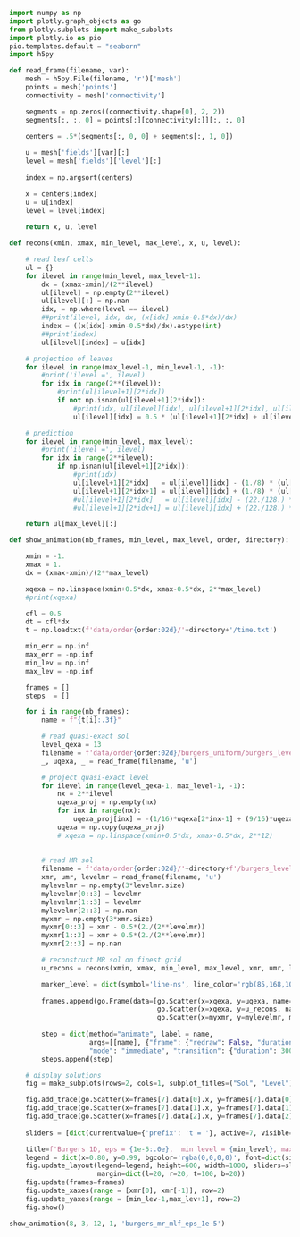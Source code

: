 ```python
import numpy as np
import plotly.graph_objects as go
from plotly.subplots import make_subplots
import plotly.io as pio
pio.templates.default = "seaborn"
import h5py

def read_frame(filename, var):
    mesh = h5py.File(filename, 'r')['mesh']
    points = mesh['points']
    connectivity = mesh['connectivity']

    segments = np.zeros((connectivity.shape[0], 2, 2))
    segments[:, :, 0] = points[:][connectivity[:]][:, :, 0]

    centers = .5*(segments[:, 0, 0] + segments[:, 1, 0])
    
    u = mesh['fields'][var][:]
    level = mesh['fields']['level'][:]
    
    index = np.argsort(centers)

    x = centers[index]    
    u = u[index]
    level = level[index]
    
    return x, u, level

def recons(xmin, xmax, min_level, max_level, x, u, level):

    # read leaf cells
    ul = {}
    for ilevel in range(min_level, max_level+1):
        dx = (xmax-xmin)/(2**ilevel)
        ul[ilevel] = np.empty(2**ilevel)
        ul[ilevel][:] = np.nan
        idx, = np.where(level == ilevel) 
        ##print(ilevel, idx, dx, (x[idx]-xmin-0.5*dx)/dx)
        index = ((x[idx]-xmin-0.5*dx)/dx).astype(int)
        ##print(index)
        ul[ilevel][index] = u[idx]

    # projection of leaves 
    for ilevel in range(max_level-1, min_level-1, -1):
        #print('ilevel =', ilevel)
        for idx in range(2**(ilevel)):
            #print(ul[ilevel+1][2*idx])
            if not np.isnan(ul[ilevel+1][2*idx]):
                #print(idx, ul[ilevel][idx], ul[ilevel+1][2*idx], ul[ilevel+1][2*idx+1])
                ul[ilevel][idx] = 0.5 * (ul[ilevel+1][2*idx] + ul[ilevel+1][2*idx+1])

    # prediction
    for ilevel in range(min_level, max_level):
        #print('ilevel =', ilevel)
        for idx in range(2**ilevel):
            if np.isnan(ul[ilevel+1][2*idx]):
                #print(idx)
                ul[ilevel+1][2*idx]   = ul[ilevel][idx] - (1./8) * (ul[ilevel][(idx+1)%(2**ilevel)] - ul[ilevel][idx-1])
                ul[ilevel+1][2*idx+1] = ul[ilevel][idx] + (1./8) * (ul[ilevel][(idx+1)%(2**ilevel)] - ul[ilevel][idx-1])
                #ul[ilevel+1][2*idx]   = ul[ilevel][idx] - (22./128.) * (ul[ilevel][(idx+1)%(2**ilevel)] - ul[ilevel][idx-1]) + (3./128.) * (ul[ilevel][(idx+2)%(2**ilevel)] - ul[ilevel][idx-2])
                #ul[ilevel+1][2*idx+1] = ul[ilevel][idx] + (22./128.) * (ul[ilevel][(idx+1)%(2**ilevel)] - ul[ilevel][idx-1]) - (3./128.) * (ul[ilevel][(idx+2)%(2**ilevel)] - ul[ilevel][idx-2])

    return ul[max_level][:]

def show_animation(nb_frames, min_level, max_level, order, directory):

    xmin = -1.
    xmax = 1.
    dx = (xmax-xmin)/(2**max_level)

    xqexa = np.linspace(xmin+0.5*dx, xmax-0.5*dx, 2**max_level)
    #print(xqexa)

    cfl = 0.5    
    dt = cfl*dx
    t = np.loadtxt(f'data/order{order:02d}/'+directory+'/time.txt')

    min_err = np.inf
    max_err = -np.inf
    min_lev = np.inf
    max_lev = -np.inf

    frames = []
    steps  = []

    for i in range(nb_frames):
        name = f"{t[i]:.3f}"

        # read quasi-exact sol 
        level_qexa = 13
        filename = f'data/order{order:02d}/burgers_uniform/burgers_level_{level_qexa}_{level_qexa}_ite_{i}.h5'
        _, uqexa, _ = read_frame(filename, 'u')

        # project quasi-exact level 
        for ilevel in range(level_qexa-1, max_level-1, -1):
            nx = 2**ilevel
            uqexa_proj = np.empty(nx)
            for inx in range(nx):
                uqexa_proj[inx] = -(1/16)*uqexa[2*inx-1] + (9/16)*uqexa[2*inx] + (9/16)*uqexa[2*inx+1] - (1/16)*uqexa[(2*inx+2)%(2*nx)]
            uqexa = np.copy(uqexa_proj)
            # xqexa = np.linspace(xmin+0.5*dx, xmax-0.5*dx, 2**12)
        
        
        # read MR sol
        filename = f'data/order{order:02d}/'+directory+f'/burgers_level_{min_level}_{max_level}_ite_{i}.h5'
        xmr, umr, levelmr = read_frame(filename, 'u')
        mylevelmr = np.empty(3*levelmr.size)
        mylevelmr[0::3] = levelmr 
        mylevelmr[1::3] = levelmr 
        mylevelmr[2::3] = np.nan
        myxmr = np.empty(3*xmr.size)
        myxmr[0::3] = xmr - 0.5*(2./(2**levelmr))
        myxmr[1::3] = xmr + 0.5*(2./(2**levelmr))
        myxmr[2::3] = np.nan

        # reconstruct MR sol on finest grid
        u_recons = recons(xmin, xmax, min_level, max_level, xmr, umr, levelmr)

        marker_level = dict(symbol='line-ns', line_color='rgb(85,168,104)', line_width=1, size=4) 
    
        frames.append(go.Frame(data=[go.Scatter(x=xqexa, y=uqexa, name="quasi exa. sol."), 
                                     go.Scatter(x=xqexa, y=u_recons, name="sol."),
                                     go.Scatter(x=myxmr, y=mylevelmr, mode="lines+markers", marker=marker_level, name="level")], name=name))
        
        step = dict(method="animate", label = name, 
                    args=[[name], {"frame": {"redraw": False, "duration": 100}, 
                    "mode": "immediate", "transition": {"duration": 300}}])
        steps.append(step)

    # display solutions
    fig = make_subplots(rows=2, cols=1, subplot_titles=("Sol", "Level"), vertical_spacing=0.1)

    fig.add_trace(go.Scatter(x=frames[7].data[0].x, y=frames[7].data[0].y, name="quasi exa. sol."), row=1, col=1)
    fig.add_trace(go.Scatter(x=frames[7].data[1].x, y=frames[7].data[1].y, name="sol. "), row=1, col=1)
    fig.add_trace(go.Scatter(x=frames[7].data[2].x, y=frames[7].data[2].y, mode='lines+markers', marker=marker_level, name="level "), row=2, col=1)
 
    sliders = [dict(currentvalue={'prefix': 't = '}, active=7, visible=True, steps=steps)]

    title=f'Burgers 1D, eps = {1e-5:.0e},  min level = {min_level}, max level = {max_level}'
    legend = dict(x=0.80, y=0.99, bgcolor='rgba(0,0,0,0)', font=dict(size=14))
    fig.update_layout(legend=legend, height=600, width=1000, sliders=sliders, title=title, 
                      margin=dict(l=20, r=20, t=100, b=20))
    fig.update(frames=frames)
    fig.update_xaxes(range = [xmr[0], xmr[-1]], row=2)
    fig.update_yaxes(range = [min_lev-1,max_lev+1], row=2)
    fig.show()

show_animation(8, 3, 12, 1, 'burgers_mr_mlf_eps_1e-5')
```